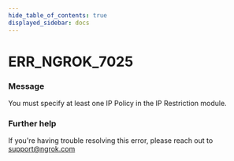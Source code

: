 ```yaml
---
hide_table_of_contents: true
displayed_sidebar: docs
---
```



# ERR_NGROK_7025

### Message

You must specify at least one IP Policy in the IP Restriction module.

### Further help

If you're having trouble resolving this error, please reach out to [support@ngrok.com](mailto:support@ngrok.com?subject=Help%20with%20ERR_NGROK_7025)

<ErrorDetails error="err_ngrok_7025" />
